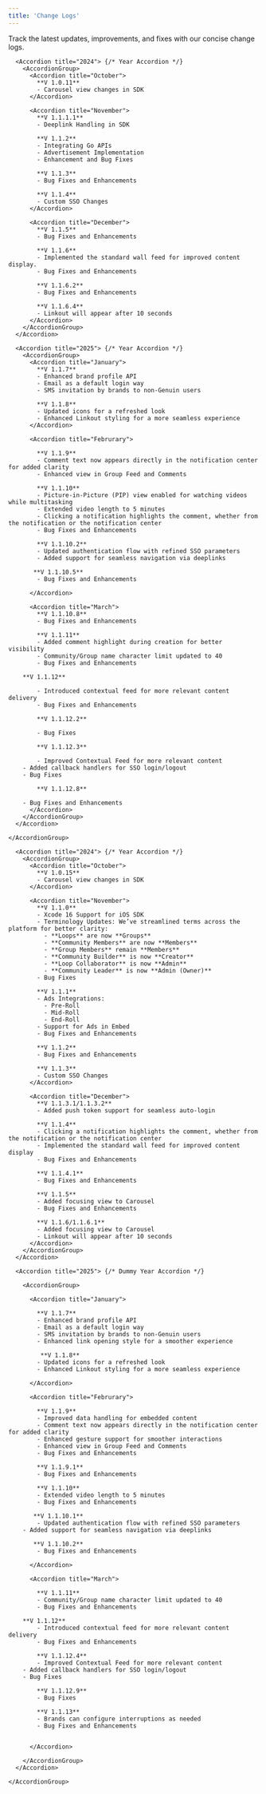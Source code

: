 ```yaml
---
title: 'Change Logs'
---
```



Track the latest updates, improvements, and fixes with our concise change logs.


<Tabs>
  <Tab title="Android">
    <AccordionGroup>

      <Accordion title="2024"> {/* Year Accordion */}
        <AccordionGroup>
          <Accordion title="October">
            **V 1.0.11**  
            - Carousel view changes in SDK  
          </Accordion>

          <Accordion title="November">
            **V 1.1.1.1**  
            - Deeplink Handling in SDK  

            **V 1.1.2**  
            - Integrating Go APIs  
            - Advertisement Implementation  
            - Enhancement and Bug Fixes  

            **V 1.1.3**  
            - Bug Fixes and Enhancements  

            **V 1.1.4**  
            - Custom SSO Changes  
          </Accordion>

          <Accordion title="December">
            **V 1.1.5**  
            - Bug Fixes and Enhancements  

            **V 1.1.6**  
            - Implemented the standard wall feed for improved content display.  
            - Bug Fixes and Enhancements  

            **V 1.1.6.2**  
            - Bug Fixes and Enhancements  

            **V 1.1.6.4**  
            - Linkout will appear after 10 seconds  
          </Accordion>
        </AccordionGroup>
      </Accordion>

      <Accordion title="2025"> {/* Year Accordion */}
        <AccordionGroup>
          <Accordion title="January">
            **V 1.1.7**  
            - Enhanced brand profile API  
            - Email as a default login way  
            - SMS invitation by brands to non-Genuin users  

            **V 1.1.8**  
            - Updated icons for a refreshed look  
            - Enhanced Linkout styling for a more seamless experience  
          </Accordion>

          <Accordion title="Februrary">

            **V 1.1.9**  
            - Comment text now appears directly in the notification center for added clarity
            - Enhanced view in Group Feed and Comments

            **V 1.1.10**  
            - Picture-in-Picture (PIP) view enabled for watching videos while multitasking  
            - Extended video length to 5 minutes
            - Clicking a notification highlights the comment, whether from the notification or the notification center
            - Bug Fixes and Enhancements

            **V 1.1.10.2**  
            - Updated authentication flow with refined SSO parameters 
            - Added support for seamless navigation via deeplinks

           **V 1.1.10.5**  
            - Bug Fixes and Enhancements

          </Accordion>

          <Accordion title="March">
            **V 1.1.10.8**  
            - Bug Fixes and Enhancements

            **V 1.1.11**  
            - Added comment highlight during creation for better visibility
            - Community/Group name character limit updated to 40
            - Bug Fixes and Enhancements

	    **V 1.1.12**  

            - Introduced contextual feed for more relevant content delivery
            - Bug Fixes and Enhancements

            **V 1.1.12.2**  

            - Bug Fixes

            **V 1.1.12.3**  

            - Improved Contextual Feed for more relevant content
	    - Added callback handlers for SSO login/logout
	    - Bug Fixes

            **V 1.1.12.8**

	    - Bug Fixes and Enhancements
          </Accordion>
        </AccordionGroup>
      </Accordion>

    </AccordionGroup>
  </Tab>

 

  
  <Tab title="iOS">
    <AccordionGroup>

      <Accordion title="2024"> {/* Year Accordion */}
        <AccordionGroup>
          <Accordion title="October">
            **V 1.0.15**  
            - Carousel view changes in SDK  
          </Accordion>

          <Accordion title="November">
            **V 1.1.0**  
            - Xcode 16 Support for iOS SDK  
            - Terminology Updates: We’ve streamlined terms across the platform for better clarity:  
              - **Loops** are now **Groups**  
              - **Community Members** are now **Members**  
              - **Group Members** remain **Members**  
              - **Community Builder** is now **Creator**  
              - **Loop Collaborator** is now **Admin**  
              - **Community Leader** is now **Admin (Owner)**  
            - Bug Fixes  

            **V 1.1.1**  
            - Ads Integrations:  
              - Pre-Roll  
              - Mid-Roll  
              - End-Roll  
            - Support for Ads in Embed  
            - Bug Fixes and Enhancements  

            **V 1.1.2**  
            - Bug Fixes and Enhancements  

            **V 1.1.3**  
            - Custom SSO Changes  
          </Accordion>

          <Accordion title="December">
            **V 1.1.3.1/1.1.3.2**  
            - Added push token support for seamless auto-login  

            **V 1.1.4**  
            - Clicking a notification highlights the comment, whether from the notification or the notification center
            - Implemented the standard wall feed for improved content display
            - Bug Fixes and Enhancements  

            **V 1.1.4.1**  
            - Bug Fixes and Enhancements  

            **V 1.1.5**  
            - Added focusing view to Carousel  
            - Bug Fixes and Enhancements  

            **V 1.1.6/1.1.6.1**  
            - Added focusing view to Carousel  
            - Linkout will appear after 10 seconds  
          </Accordion>
        </AccordionGroup>
      </Accordion>

      <Accordion title="2025"> {/* Dummy Year Accordion */}

        <AccordionGroup>

          <Accordion title="January">

            **V 1.1.7**  
            - Enhanced brand profile API
            - Email as a default login way
            - SMS invitation by brands to non-Genuin users 
            - Enhanced link opening style for a smoother experience

             **V 1.1.8**  
            - Updated icons for a refreshed look
            - Enhanced Linkout styling for a more seamless experience
            
          </Accordion>

          <Accordion title="Februrary">

            **V 1.1.9**  
            - Improved data handling for embedded content
            - Comment text now appears directly in the notification center for added clarity
            - Enhanced gesture support for smoother interactions
            - Enhanced view in Group Feed and Comments
            - Bug Fixes and Enhancements

            **V 1.1.9.1**  
            - Bug Fixes and Enhancements

            **V 1.1.10**  
            - Extended video length to 5 minutes
            - Bug Fixes and Enhancements

           **V 1.1.10.1**  
            - Updated authentication flow with refined SSO parameters
	    - Added support for seamless navigation via deeplinks 

           **V 1.1.10.2**  
            - Bug Fixes and Enhancements

          </Accordion>

          <Accordion title="March">

            **V 1.1.11**  
            - Community/Group name character limit updated to 40
            - Bug Fixes and Enhancements

	    **V 1.1.12**  
            - Introduced contextual feed for more relevant content delivery
            - Bug Fixes and Enhancements

            **V 1.1.12.4**  
            - Improved Contextual Feed for more relevant content
	    - Added callback handlers for SSO login/logout
	    - Bug Fixes

            **V 1.1.12.9**  
            - Bug Fixes

            **V 1.1.13**  
            - Brands can configure interruptions as needed
            - Bug Fixes and Enhancements


          </Accordion>

        </AccordionGroup>
      </Accordion>

    </AccordionGroup>
  </Tab>
</Tabs>
